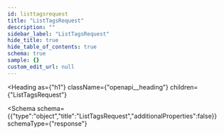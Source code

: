 ```yaml
---
id: listtagsrequest
title: "ListTagsRequest"
description: ""
sidebar_label: "ListTagsRequest"
hide_title: true
hide_table_of_contents: true
schema: true
sample: {}
custom_edit_url: null
---
```



<Heading
  as={"h1"}
  className={"openapi__heading"}
  children={"ListTagsRequest"}
>
</Heading>





<Schema
  schema={{"type":"object","title":"ListTagsRequest","additionalProperties":false}}
  schemaType={"response"}
>
  
</Schema>
            